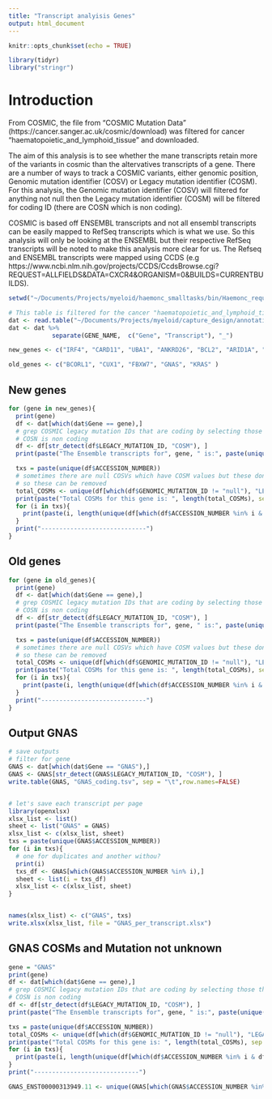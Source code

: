 ```yaml
---
title: "Transcript analyisis Genes"
output: html_document
---
```


```r
knitr::opts_chunk$set(echo = TRUE)
```

```r
library(tidyr)
library("stringr")        
```

# Introduction
From COSMIC, the file from "COSMIC Mutation Data" (https://cancer.sanger.ac.uk/cosmic/download) was filtered for cancer "haematopoietic_and_lymphoid_tissue" and downloaded. 

The aim of this analysis is to see whether the mane transcripts retain more of the variants in cosmic than the altervatives transcripts of a gene. There are a number of ways to track a COSMIC variants, either genomic position, Genomic mutation identifier (COSV) or Legacy mutation identifier (COSM).
For this analysis, the Genomic mutation identifier (COSV) will filtered for anything not null then the Legacy mutation identifier (COSM) will be filtered for coding ID (there are COSN which is non coding).

COSMIC is based off ENSEMBL transcripts and not all ensembl transcripts can be easily mapped to RefSeq transcripts which is what we use. So this analysis will only be looking at the ENSEMBL but their respective RefSeq transcripts will be noted to make this analysis more clear for us. The Refseq and ENSEMBL transcripts were mapped using CCDS (e.g https://www.ncbi.nlm.nih.gov/projects/CCDS/CcdsBrowse.cgi?REQUEST=ALLFIELDS&DATA=CXCR4&ORGANISM=0&BUILDS=CURRENTBUILDS).

```r
setwd("~/Documents/Projects/myeloid/haemonc_smalltasks/bin/Haemonc_requests")

# This table is filtered for the cancer "haematopoietic_and_lymphoid_tissue'
dat <- read.table("~/Documents/Projects/myeloid/capture_design/annotation_sources/cosmic/V95_38_MUTANT.csv", header = T, stringsAsFactors = F, sep = ",")
dat <- dat %>% 
            separate(GENE_NAME,  c("Gene", "Transcript"), "_")
```

```r
new_genes <- c("IRF4", "CARD11", "UBA1", "ANKRD26", "BCL2", "ARID1A", "MEF2B", "BTK", "DIS3", "CXCR4", "RHOA")

old_genes <- c("BCORL1", "CUX1", "FBXW7", "GNAS", "KRAS" )
```


## New genes
```r
for (gene in new_genes){
  print(gene)
  df <- dat[which(dat$Gene == gene),]
  # grep COSMIC legacy mutation IDs that are coding by selecting those that start with COSM
  # COSN is non coding
  df <- df[str_detect(df$LEGACY_MUTATION_ID, "COSM"), ]
  print(paste("The Ensemble transcripts for", gene, " is:", paste(unique(df$ACCESSION_NUMBER), collapse =  " & "), collapse = ""))

  txs = paste(unique(df$ACCESSION_NUMBER))
  # sometimes there are null COSVs which have COSM values but these dont have clear AA annotation
  # so these can be removed
  total_COSMs <- unique(df[which(df$GENOMIC_MUTATION_ID != "null"), "LEGACY_MUTATION_ID"])
  print(paste("Total COSMs for this gene is: ", length(total_COSMs), sep = " "))
  for (i in txs){
    print(paste(i, length(unique(df[which(df$ACCESSION_NUMBER %in% i & df$GENOMIC_MUTATION_ID != "null"), "LEGACY_MUTATION_ID"]))), sep = "_")
  }
  print("-----------------------------")
}


```



## Old genes

```r
for (gene in old_genes){
  print(gene)
  df <- dat[which(dat$Gene == gene),]
  # grep COSMIC legacy mutation IDs that are coding by selecting those that start with COSM
  # COSN is non coding
  df <- df[str_detect(df$LEGACY_MUTATION_ID, "COSM"), ]
  print(paste("The Ensemble transcripts for", gene, " is:", paste(unique(df$ACCESSION_NUMBER), collapse =  " & "), collapse = ""))

  txs = paste(unique(df$ACCESSION_NUMBER))
  # sometimes there are null COSVs which have COSM values but these dont have clear AA annotation
  # so these can be removed
  total_COSMs <- unique(df[which(df$GENOMIC_MUTATION_ID != "null"), "LEGACY_MUTATION_ID"])
  print(paste("Total COSMs for this gene is: ", length(total_COSMs), sep = " "))
  for (i in txs){
    print(paste(i, length(unique(df[which(df$ACCESSION_NUMBER %in% i & df$GENOMIC_MUTATION_ID != "null"), "LEGACY_MUTATION_ID"]))), sep = "_")
  }
  print("-----------------------------")
}

```
## Output GNAS 

```r
# save outputs
# filter for gene
GNAS <- dat[which(dat$Gene == "GNAS"),]
GNAS <- GNAS[str_detect(GNAS$LEGACY_MUTATION_ID, "COSM"), ]
write.table(GNAS, "GNAS_coding.tsv", sep = "\t",row.names=FALSE)


# let's save each transcript per page
library(openxlsx)
xlsx_list <- list()
sheet <- list("GNAS" = GNAS)
xlsx_list <- c(xlsx_list, sheet)
txs = paste(unique(GNAS$ACCESSION_NUMBER))
for (i in txs){
  # one for duplicates and another withou?
  print(i)
  txs_df <- GNAS[which(GNAS$ACCESSION_NUMBER %in% i),]
  sheet <- list(i = txs_df)
  xlsx_list <- c(xlsx_list, sheet)
}


names(xlsx_list) <- c("GNAS", txs)
write.xlsx(xlsx_list, file = "GNAS_per_transcript.xlsx")


```

## GNAS COSMs and Mutation not unknown

```r
gene = "GNAS"
print(gene)
df <- dat[which(dat$Gene == gene),]
# grep COSMIC legacy mutation IDs that are coding by selecting those that start with COSM
# COSN is non coding
df <- df[str_detect(df$LEGACY_MUTATION_ID, "COSM"), ]
print(paste("The Ensemble transcripts for", gene, " is:", paste(unique(df$ACCESSION_NUMBER), collapse =  " & "), collapse = ""))

txs = paste(unique(df$ACCESSION_NUMBER))
total_COSMs <- unique(df[which(df$GENOMIC_MUTATION_ID != "null"), "LEGACY_MUTATION_ID"])
print(paste("Total COSMs for this gene is: ", length(total_COSMs), sep = " "))
for (i in txs){
  print(paste(i, length(unique(df[which(df$ACCESSION_NUMBER %in% i & df$MUTATION_DESCRIPTION != "Unknown"), "LEGACY_MUTATION_ID"]))), sep = "_")
}
print("-----------------------------")

GNAS_ENST00000313949.11 <- unique(GNAS[which(GNAS$ACCESSION_NUMBER %in% "ENST00000313949.11" & GNAS$MUTATION_DESCRIPTION != "Unknown"), "GENOMIC_MUTATION_ID"])
```




